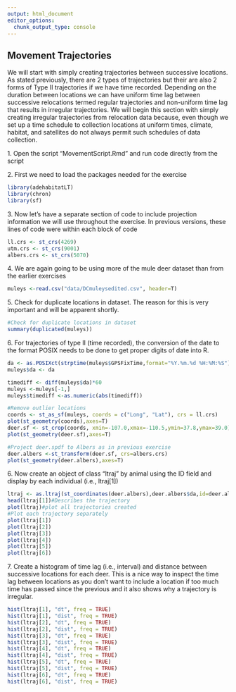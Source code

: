 ```yaml
---
output: html_document
editor_options: 
  chunk_output_type: console
---
```


## Movement Trajectories

We will start with simply creating trajectories between successive locations. As stated previously, there are 2 types of trajectories but their are also 2 forms of Type II trajectories if we have time recorded. Depending on the duration between locations we can have uniform time lag between successive relocations termed regular trajectories and non-uniform time lag that results in irregular trajectories. We will begin this section with simply creating irregular trajectories from relocation data because, even though we set up a time schedule to collection locations at uniform times, climate, habitat, and satellites do not always permit such schedules of data collection.

1\. Open the script "MovementScript.Rmd" and run code directly from the script

2\. First we need to load the packages needed for the exercise

```r
library(adehabitatLT)
library(chron)
library(sf)
```

3\. Now let's have a separate section of code to include projection information we will use throughout the exercise. In previous versions, these lines of code were within each block of code

```r
ll.crs <- st_crs(4269)
utm.crs <- st_crs(9001)
albers.crs <- st_crs(5070)
```

4\. We are again going to be using more of the mule deer dataset than from the earlier exercises

```r
muleys <-read.csv("data/DCmuleysedited.csv", header=T)
```

5\. Check for duplicate locations in dataset. The reason for this is very important and will be apparent shortly.

```r
#Check for duplicate locations in dataset
summary(duplicated(muleys))
```

6\. For trajectories of type II (time recorded), the conversion of the date to the format POSIX needs to be done to get proper digits of date into R.

```r
da <- as.POSIXct(strptime(muleys$GPSFixTime,format="%Y.%m.%d %H:%M:%S"))
muleys$da <- da

timediff <- diff(muleys$da)*60
muleys <-muleys[-1,]
muleys$timediff <-as.numeric(abs(timediff)) 

#Remove outlier locations
coords <- st_as_sf(muleys, coords = c("Long", "Lat"), crs = ll.crs)
plot(st_geometry(coords),axes=T)
deer.sf <- st_crop(coords, xmin=-107.0,xmax=-110.5,ymin=37.8,ymax=39.0)#Visually identified based on previous plot
plot(st_geometry(deer.sf),axes=T)

#Project deer.spdf to Albers as in previous exercise
deer.albers <-st_transform(deer.sf, crs=albers.crs)
plot(st_geometry(deer.albers),axes=T)

```

6\. Now create an object of class "ltraj" by animal using the ID field and display by each individual (i.e., ltraj[1])

```r
ltraj <- as.ltraj(st_coordinates(deer.albers),deer.albers$da,id=deer.albers$id)
head(ltraj[1])#Describes the trajectory
plot(ltraj)#plot all trajectories created
#Plot each trajectory separately
plot(ltraj[1])
plot(ltraj[2])
plot(ltraj[3])
plot(ltraj[4])
plot(ltraj[5])
plot(ltraj[6])
```

7\. Create a histogram of time lag (i.e., interval) and distance between successive locations for each deer. This is a nice way to inspect the time lag between locations as you don't want to include a location if too much time has passed since the previous and it also shows why a trajectory is irregular.

```r
hist(ltraj[1], "dt", freq = TRUE)
hist(ltraj[1], "dist", freq = TRUE)
hist(ltraj[2], "dt", freq = TRUE)
hist(ltraj[2], "dist", freq = TRUE)
hist(ltraj[3], "dt", freq = TRUE)
hist(ltraj[3], "dist", freq = TRUE)
hist(ltraj[4], "dt", freq = TRUE)
hist(ltraj[4], "dist", freq = TRUE)
hist(ltraj[5], "dt", freq = TRUE)
hist(ltraj[5], "dist", freq = TRUE)
hist(ltraj[6], "dt", freq = TRUE)
hist(ltraj[6], "dist", freq = TRUE)
```

